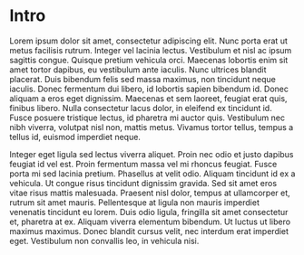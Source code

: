 #  Intro

 Lorem ipsum dolor sit amet, consectetur adipiscing elit. Nunc porta erat ut metus facilisis rutrum. Integer vel lacinia lectus. Vestibulum et nisl ac ipsum sagittis congue. Quisque pretium vehicula orci. Maecenas lobortis enim sit amet tortor dapibus, eu vestibulum ante iaculis. Nunc ultrices blandit placerat. Duis bibendum felis sed massa maximus, non tincidunt neque iaculis. Donec fermentum dui libero, id lobortis sapien bibendum id. Donec aliquam a eros eget dignissim. Maecenas et sem laoreet, feugiat erat quis, finibus libero. Nulla consectetur lacus dolor, in eleifend ex tincidunt id. Fusce posuere tristique lectus, id pharetra mi auctor quis. Vestibulum nec nibh viverra, volutpat nisl non, mattis metus. Vivamus tortor tellus, tempus a tellus id, euismod imperdiet neque.



 Integer eget ligula sed lectus viverra aliquet. Proin nec odio et justo dapibus feugiat id vel est. Proin fermentum massa vel mi rhoncus feugiat. Fusce porta mi sed lacinia pretium. Phasellus at velit odio. Aliquam tincidunt id ex a vehicula. Ut congue risus tincidunt dignissim gravida. Sed sit amet eros vitae risus mattis malesuada. Praesent nisl dolor, tempus at ullamcorper et, rutrum sit amet mauris. Pellentesque at ligula non mauris imperdiet venenatis tincidunt eu lorem. Duis odio ligula, fringilla sit amet consectetur et, pharetra at ex. Aliquam viverra elementum bibendum. Ut luctus ut libero maximus maximus. Donec blandit cursus velit, nec interdum erat imperdiet eget. Vestibulum non convallis leo, in vehicula nisi.